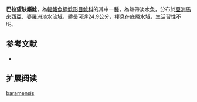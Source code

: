 {{Speciesbox
| name = 巴拉望缺鰭鯰
| image = 
| image_width = 250px
| status = NE
| status_system = IUCN3.1
| genus = Kryptopterus
| species = baramensis
| authority = [[Ng|Ng]], 2002
| synonyms = 
}}

'''巴拉望缺鰭鯰'''，為[[輻鰭魚綱|輻鰭魚綱]][[鯰形目|鯰形目]][[鯰科|鯰科]]的其中一[[種|種]]，為熱帶淡水魚，分布於[[亞洲|亞洲]][[馬來西亞|馬來西亞]]、[[婆羅洲|婆羅洲]]淡水流域，體長可達24.9公分，棲息在底層水域，生活習性不明。

==参考文献==
*{{FishBase_species|genus=Kryptopterus|species=baramensis|year=2015|month=7}}

== 扩展阅读 ==
{{refbegin}}
{{wikispecies-inline|Kryptopterus baramensis|巴拉望缺鰭鯰}}
{{refend}}
{{Taxonbar|from=Q5835695}}

[[Category:缺鰭鯰屬|baramensis]]